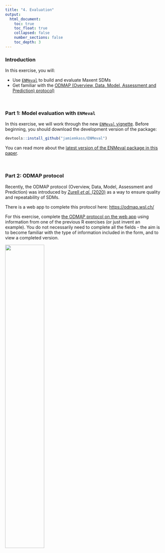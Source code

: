 ```yaml
---
title: "4. Evaluation"
output:
  html_document:
    toc: true
    toc_float: true
    collapsed: false
    number_sections: false
    toc_depth: 3
---
```


### Introduction

In this exercise, you will:

- Use [`ENMeval`](https://jamiemkass.github.io/ENMeval/index.html) to build and evaluate Maxent SDMs
- Get familiar with the [ODMAP (Overview, Data, Model, Assessment and Prediction) protocol)](https://odmap.wsl.ch/)

$~$

### Part 1: Model evaluation with `ENMeval`

In this exercise, we will work through the new [`ENMeval` vignette](https://jamiemkass.github.io/ENMeval/articles/ENMeval-2.0-vignette.html). Before beginning, you should download the development version of the package:

```r
devtools::install_github("jamiemkass/ENMeval")
```

You can read more about the [latest version of the ENMeval package in this paper](https://besjournals.onlinelibrary.wiley.com/doi/full/10.1111/2041-210X.13628).

$~$
  
### Part 2: ODMAP protocol

Recently, the ODMAP protocol (Overview, Data, Model, Assessment and Prediction) was introduced by [Zurell *et al.* (2020)](https://onlinelibrary.wiley.com/doi/full/10.1111/ecog.05700) as a way to ensure quality and repeatability of SDMs.

There is a web app to complete this protocol here: [https://odmap.wsl.ch/](https://odmap.wsl.ch/)

For this exercise, complete [the ODMAP protocol on the web app](https://odmap.wsl.ch/) using information from one of the previous R exercises (or just invent an example).  You do not necessarily need to complete all the fields - the aim is to become familiar with the type of information included in the form, and to view a completed version.

![](images/workflow.jpg){width=50%}
